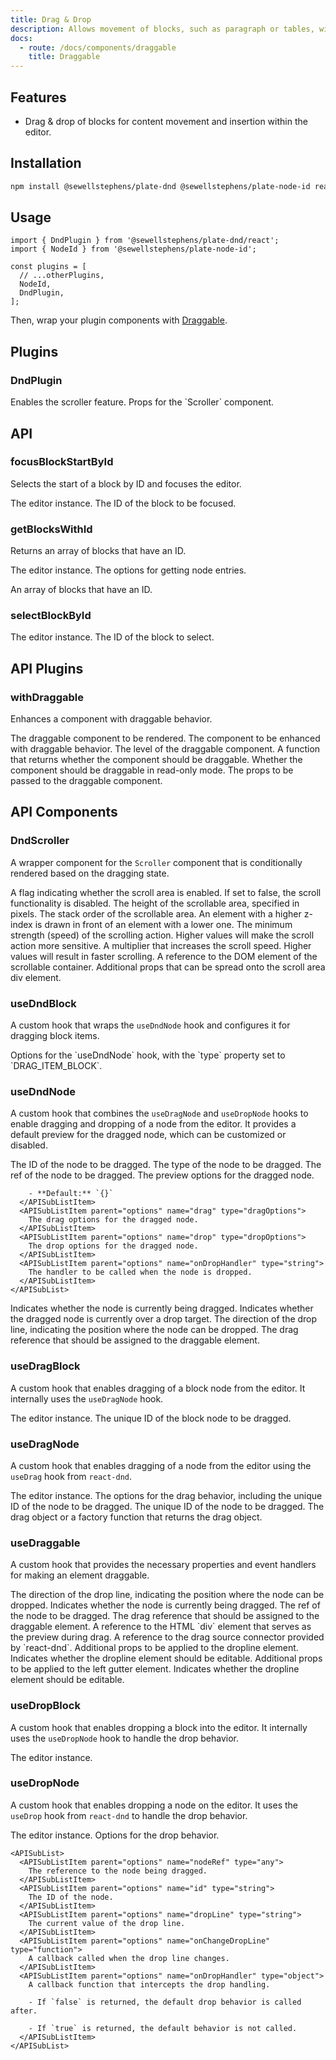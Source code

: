 ```yaml
---
title: Drag & Drop
description: Allows movement of blocks, such as paragraph or tables, within the editor.
docs:
  - route: /docs/components/draggable
    title: Draggable
---
```


<ComponentPreview name="playground-demo" id="dnd" />

<PackageInfo>

## Features

- Drag & drop of blocks for content movement and insertion within the editor.

</PackageInfo>

## Installation

```bash
npm install @sewellstephens/plate-dnd @sewellstephens/plate-node-id react-dnd react-dnd-html5-backend
```

## Usage

```tsx
import { DndPlugin } from '@sewellstephens/plate-dnd/react';
import { NodeId } from '@sewellstephens/plate-node-id';

const plugins = [
  // ...otherPlugins,
  NodeId,
  DndPlugin,
];
```

Then, wrap your plugin components with [Draggable](/docs/components/draggable).

## Plugins

### DndPlugin

<APIOptions>
<APIItem name="enableScroller" type="boolean" optional>
Enables the scroller feature.

</APIItem>
<APIItem name="scrollerProps" type="Partial<ScrollerProps>" optional>
Props for the `Scroller` component.

</APIItem>
</APIOptions>

## API

### focusBlockStartById

Selects the start of a block by ID and focuses the editor.

<APIParameters>
  <APIItem name="editor" type="PlateEditor">
    The editor instance.
  </APIItem>
  <APIItem name="id" type="string">
    The ID of the block to be focused.
  </APIItem>
</APIParameters>

### getBlocksWithId

Returns an array of blocks that have an ID.

<APIParameters>
  <APIItem name="editor" type="PlateEditor">
    The editor instance.
  </APIItem>
  <APIItem name="options" type="GetNodeEntriesOptions">
    The options for getting node entries.
  </APIItem>
</APIParameters>

<APIReturns>

<APIItem type="NodeEntry[]">

An array of blocks that have an ID.

</APIItem>

</APIReturns>

### selectBlockById

<APIParameters>
  <APIItem name="editor" type="PlateEditor">
    The editor instance.
  </APIItem>
  <APIItem name="id" type="string">
    The ID of the block to select.
  </APIItem>
</APIParameters>

## API Plugins

### withDraggable

Enhances a component with draggable behavior.

<APIParameters>
  <APIItem name="Draggable" type="React.FC">
    The draggable component to be rendered.
  </APIItem>
  <APIItem name="Component" type="React.FC">
    The component to be enhanced with draggable behavior.
  </APIItem>
  <APIItem name="options" type="WithDraggableOptions" optional>
    <APISubList>
      <APISubListItem
        parent="options"
        name="level"
        type="number | null"
        optional
      >
        The level of the draggable component.
      </APISubListItem>
      <APISubListItem
        parent="options"
        name="filter"
        type="(editor: PlateEditor, path: Path) => boolean"
        optional
      >
        A function that returns whether the component should be draggable.
      </APISubListItem>
      <APISubListItem
        parent="options"
        name="allowReadOnly"
        type="boolean"
        optional
      >
        Whether the component should be draggable in read-only mode.
      </APISubListItem>
      <APISubListItem parent="options" name="draggableProps" type="T" optional>
        The props to be passed to the draggable component.
      </APISubListItem>
    </APISubList>
  </APIItem>
</APIParameters>

## API Components

### DndScroller

A wrapper component for the `Scroller` component that is conditionally rendered based on the dragging state.

<APIState>
  <APIItem name="enabled" type="boolean">
    A flag indicating whether the scroll area is enabled. If set to false, the
    scroll functionality is disabled.
  </APIItem>
  <APIItem name="height" type="number">
    The height of the scrollable area, specified in pixels.
  </APIItem>
  <APIItem name="zIndex" type="number">
    The stack order of the scrollable area. An element with a higher z-index is
    drawn in front of an element with a lower one.
  </APIItem>
  <APIItem name="minStrength" type="number">
    The minimum strength (speed) of the scrolling action. Higher values will
    make the scroll action more sensitive.
  </APIItem>
  <APIItem name="strengthMultiplier" type="number">
    A multiplier that increases the scroll speed. Higher values will result in
    faster scrolling.
  </APIItem>
  <APIItem name="containerRef" type="RefObject&lt;any&gt;">
    A reference to the DOM element of the scrollable container.
  </APIItem>
  <APIItem name="scrollAreaProps" type="HTMLAttributes&lt;HTMLDivElement&gt;">
    Additional props that can be spread onto the scroll area div element.
  </APIItem>
</APIState>

### useDndBlock

A custom hook that wraps the `useDndNode` hook and configures it for dragging block items.

<APIParameters>
  <APIItem name="options" type="WithPartial<UseDndNodeOptions, 'type'>">
    Options for the `useDndNode` hook, with the `type` property set to
    `DRAG_ITEM_BLOCK`.
  </APIItem>
</APIParameters>

### useDndNode

A custom hook that combines the `useDragNode` and `useDropNode` hooks to enable dragging and dropping of a node from the editor. It provides a default preview for the dragged node, which can be customized or disabled.

<APIParameters>
  <APIItem name="options" type="UseDndNodeOptions">
    <APISubList>
      <APISubListItem parent="options" name="id" type="string">
        The ID of the node to be dragged.
      </APISubListItem>
      <APISubListItem parent="options" name="type" type="string">
        The type of the node to be dragged.
      </APISubListItem>
      <APISubListItem parent="options" name="nodeRef" type="any">
        The ref of the node to be dragged.
      </APISubListItem>
      <APISubListItem parent="options" name="preview" type="previewOptions">
        The preview options for the dragged node.

        - **Default:** `{}`
      </APISubListItem>
      <APISubListItem parent="options" name="drag" type="dragOptions">
        The drag options for the dragged node.
      </APISubListItem>
      <APISubListItem parent="options" name="drop" type="dropOptions">
        The drop options for the dragged node.
      </APISubListItem>
      <APISubListItem parent="options" name="onDropHandler" type="string">
        The handler to be called when the node is dropped.
      </APISubListItem>
    </APISubList>

  </APIItem>
</APIParameters>

<APIReturns>

<APIItem name="isDragging" type="boolean">
  Indicates whether the node is currently being dragged.
</APIItem>
<APIItem name="isOver" type="boolean">
  Indicates whether the dragged node is currently over a drop target.
</APIItem>
<APIItem name="dropLine" type="'' | 'top' | 'bottom'">
  The direction of the drop line, indicating the position where the node can be
  dropped.
</APIItem>
<APIItem name="dragRef" type="ConnectDragSource">
  The drag reference that should be assigned to the draggable element.
</APIItem>

</APIReturns>

### useDragBlock

A custom hook that enables dragging of a block node from the editor. It internally uses the `useDragNode` hook.

<APIParameters>
  <APIItem name="editor" type="PlateEditor">
    The editor instance.
  </APIItem>
  <APIItem name="id" type="string">
    The unique ID of the block node to be dragged.
  </APIItem>
</APIParameters>

### useDragNode

A custom hook that enables dragging of a node from the editor using the `useDrag` hook from `react-dnd`.

<APIParameters>
  <APIItem name="editor" type="PlateEditor">
    The editor instance.
  </APIItem>
  <APIItem name="options" type="UseDragNodeOptions">
    The options for the drag behavior, including the unique ID of the node to be
    dragged.
    <APISubList>
      <APISubListItem parent="options" name="id" type="string">
        The unique ID of the node to be dragged.
      </APISubListItem>
      <APISubListItem
        parent="options"
        name="item"
        type="DragObject | DragObjectFactory<DragObject>"
        optional
      >
        The drag object or a factory function that returns the drag object.
      </APISubListItem>
    </APISubList>
  </APIItem>
</APIParameters>

### useDraggable

A custom hook that provides the necessary properties and event handlers for making an element draggable.

<APIState>
  <APIItem name="DropLine" type="'' | 'top' | 'bottom'">
    The direction of the drop line, indicating the position where the node can
    be dropped.
  </APIItem>
  <APIItem name="isDragging" type="boolean">
    Indicates whether the node is currently being dragged.
  </APIItem>
  <APIItem name="nodeRef" type="React.RefObject">
    The ref of the node to be dragged.
  </APIItem>
  <APIItem name="dragRef" type="ConnectDragSource">
    The drag reference that should be assigned to the draggable element.
  </APIItem>
</APIState>

<APIReturns>
  <APIItem name="previewRef" type="React.RefObject">
    A reference to the HTML `div` element that serves as the preview during
    drag.
  </APIItem>
  <APIItem name="handleRef" type="ConnectDragSource">
    A reference to the drag source connector provided by `react-dnd`.
  </APIItem>
  <APIItem name="droplineProps" type="object">
    Additional props to be applied to the dropline element.
    <APISubList>
      <APISubListItem
        parent="droplineProps"
        name="contentEditable"
        type="boolean"
      >
        Indicates whether the dropline element should be editable.
      </APISubListItem>
    </APISubList>
  </APIItem>
  <APIItem name="gutterLeftProps" type="object">
    Additional props to be applied to the left gutter element.
    <APISubList>
      <APISubListItem
        parent="gutterLeftProps"
        name="contentEditable"
        type="boolean"
      >
        Indicates whether the dropline element should be editable.
      </APISubListItem>
    </APISubList>
  </APIItem>
</APIReturns>

### useDropBlock

A custom hook that enables dropping a block into the editor. It internally uses the `useDropNode` hook to handle the drop behavior.

<APIParameters>
  <APIItem name="editor" type="PlateEditor">
    The editor instance.
  </APIItem>
  <APIItem name="options" type="Omit<UseDropNodeOptions, 'accept'>"></APIItem>
</APIParameters>

### useDropNode

A custom hook that enables dropping a node on the editor. It uses the `useDrop` hook from `react-dnd` to handle the drop behavior.

<APIParameters>
  <APIItem name="editor" type="PlateEditor">
    The editor instance.
  </APIItem>
  <APIItem name="options" type="UseDropNodeOptions">
    Options for the drop behavior.

    <APISubList>
      <APISubListItem parent="options" name="nodeRef" type="any">
        The reference to the node being dragged.
      </APISubListItem>
      <APISubListItem parent="options" name="id" type="string">
        The ID of the node.
      </APISubListItem>
      <APISubListItem parent="options" name="dropLine" type="string">
        The current value of the drop line.
      </APISubListItem>
      <APISubListItem parent="options" name="onChangeDropLine" type="function">
        A callback called when the drop line changes.
      </APISubListItem>
      <APISubListItem parent="options" name="onDropHandler" type="object">
        A callback function that intercepts the drop handling.

        - If `false` is returned, the default drop behavior is called after.

        - If `true` is returned, the default behavior is not called.
      </APISubListItem>
    </APISubList>

  </APIItem>
</APIParameters>